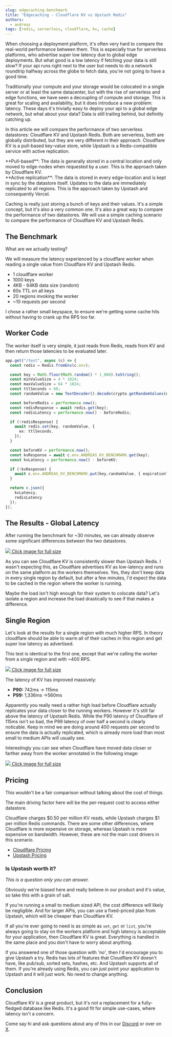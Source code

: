 ```yaml
---
slug: edgecaching-benchmark
title: "Edgecaching - Cloudflare KV vs Upstash Redis"
authors:
  - andreas
tags: [redis, serverless, cloudflare, kv, cache]
---
```


When choosing a deployment platform, it's often very hard to compare the real-world performance between them. This is especially true for serverless platforms, who advertise super low latency due to global edge deployments. But what good is a low latency if fetching your data is still slow? If your api runs right next to the user but needs to do a network roundtrip halfway across the globe to fetch data, you're not going to have a good time.

Traditionally your compute and your storage would be colocated in a single server or at least the same datacenter, but with the rise of serverless and edge functions, we have seen a decoupling of compute and storage. This is great for scaling and availability, but it does introduce a new problem: latency.
These days it's trivially easy to deploy your api to a global edge network, but what about your data? Data is still trailing behind, but definitly catching up.

In this article we will compare the performance of two serverless datastores: Cloudflare KV and Upstash Redis. Both are serverless, both are globally distributed, but they are very different in their approach. Cloudflare KV is a pull-based key-value store, while Upstash is a Redis-compatible service with active replication.

<Note>
  **Pull-based**: The data is generally stored in a central location and only
  moved to edge-nodes when requested by a user. This is the approach taken by
  Cloudflare KV.
  <br />
  **Active replication**: The data is stored in every edge-location and is kept
  in sync by the datastore itself. Updates to the data are immediately
  replicated to all regions. This is the approach taken by Upstash and
  consequently Vercel.
</Note>

Caching is really just storing a bunch of keys and their values. It's a simple concept, but it's also a very common one. It's also a great way to compare the performance of two datastores. We will use a simple caching scenario to compare the performance of Cloudflare KV and Upstash Redis.

## The Benchmark

What are we actually testing?

We will measure the latency experienced by a cloudflare worker when reading a single value from Cloudflare KV and Upstash Redis.

- 1 cloudflare worker
- 1000 keys
- 4KB - 64KB data size (random)
- 60s TTL on all keys
- 20 regions invoking the worker
- ~10 requests per second

I chose a rather small keyspace, to ensure we're getting some cache hits without having to crank up the RPS too far.

## Worker Code

The worker itself is very simple, it just reads from Redis, reads from KV and then return those latencies to be evaluated later.

```ts title="worker.ts"
app.get("/test", async (c) => {
  const redis = Redis.fromEnv(c.env);

  const key = Math.floor(Math.random() * 1_000).toString();
  const minValueSize = 4 * 1024;
  const maxValueSize = 64 * 1024;
  const ttlSeconds = 60;
  const randomValue = new TextDecoder().decode(crypto.getRandomValues(new Uint8Array(Math.floor(Math.random() * (maxValueSize - minValueSize)) + minValueSize)))

  const beforeRedis = performance.now();
  const redisResponse = await redis.get(key);
  const redisLatency = performance.now() - beforeRedis;

  if (!redisResponse) {
    await redis.set(key, randomValue, {
      ex: ttlSeconds,
    });
  }

  const beforeKV = performance.now();
  const kvResponse = await c.env.ANDREAS_KV_BENCHMARK.get(key);
  const kvLatency = performance.now() - beforeKV;

  if (!kvResponse) {
    await c.env.ANDREAS_KV_BENCHMARK.put(key,randomValue, { expirationTtl: ttlSeconds });
  }

  return c.json({
    kvLatency,
    redisLatency
  });
});
```




## The Results - Global Latency

After running the benchmark for ~30 minutes, we can already observe some significant differences between the two datastores.

<a href="/blog/kv-benchmark/global.png" target="_blank">
<img src="/blog/kv-benchmark/global.png" />
Click image for full size
</a>

As you can see Cloudflare KV is consistently slower than Upstash Redis. I wasn't expecting this, as Cloudflare advertises KV as low-latency and runs on the same platform as the workers themselves. Yes, they don't keep data in every single region by default, but after a few minutes, I'd expect the data to be cached in the region where the worker is running.

Maybe the load isn't high enough for their system to colocate data? 
Let's isolate a region and increase the load drastically to see if that makes a difference.

## Single Region

Let's look at the results for a single region with much higher RPS. In theory cloudflare should be able to warm all of their caches in this region and get super low latency as advertised.

This test is identical to the first one, except that we're calling the worker from a single region and with ~400 RPS.


<a href="/blog/kv-benchmark/single-region.png" target="_blank">
<img src="/blog/kv-benchmark/single-region.png" />
Click image for full size
</a>


The latency of KV has improved massively:

- **P90:** 742ms -> 115ms
- **P99:** 1,336ms ->560ms


Apparently you really need a rather high load before Cloudflare actually replicates your data closer to the running workers. However it's still far above the latency of Upstash Redis.
While the P90 latency of Cloudflare of 115ms isn't so bad, the P99 latency of over half a second is clearly noticable. 
Keep in mind we are doing around 400 requests per second to ensure the data is actually replicated, which is already more load than most small to medium APIs will usually see.


Interestingly you can see when Cloudflare have moved data closer or farther away from the worker annotated in the following image:

<a href="/blog/kv-benchmark/single-region-annotation.png" target="_blank">
<img src="/blog/kv-benchmark/single-region-annotation.png" />
Click image for full size
</a>


## Pricing

This wouldn't be a fair comparison without talking about the cost of things.

The main driving factor here will be the per-request cost to access either datastore.

Cloudflare charges $0.50 per million KV reads, while Upstash charges $1 per million Redis commands.
There are some other differences, where Cloudflare is more expensive on storage, whereas Upstash is more expensive on bandwidth. However, these are not the main cost drivers in this scenario.


- [Cloudflare Pricing](https://developers.cloudflare.com/workers/platform/pricing/#workers-kv)
- [Upstash Pricing](https://upstash.com/pricing)


### Is Upstash worth it?

*This is a question only you can answer.*

Obviously we're biased here and really believe in our product and it's value, so take this with a grain of salt.

If you're running a small to medium sized API, the cost difference will likely be negligible. And for larger APIs, you can use a fixed-priced plan from Upstash, which will be cheaper than Cloudflare KV.

If all you're ever going to need is as simple as `set`, `get` or `list`, you're always going to stay on the workers platform and high latency is acceptable for your application, then Cloudflare KV is great. Everything is handled in the same place and you don't have to worry about anything.

If you answered one of those question with *'no'*, then I'd encourage you to give Upstash a try. Redis has lots of features that Cloudflare KV doesn't have, like pub/sub, sorted sets, hashes, etc. And Upstash supports all of them.
If you're already using Redis, you can just point your application to Upstash and it will just work. No need to change anything.

## Conclusion

Cloudflare KV is a great product, but it's not a replacement for a fully-fledged database like Redis. It's a good fit for simple use-cases, where latency isn't a concern.

Come say hi and ask questions about any of this in our [Discord](https://upstash.com/discord) or over on [X](https://twitter.com/upstash).